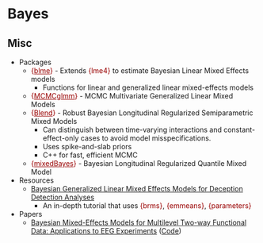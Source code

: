 # Bayes {#sec-me-bayes .unnumbered}

## Misc {#sec-me-bayes-misc .unnumbered}

-   Packages
    -   [{]{style="color: #990000"}[blme](https://cran.r-project.org/web/packages/blme/index.html){style="color: #990000"}[}]{style="color: #990000"} - Extends [{lme4}]{style="color: #990000"} to estimate Bayesian Linear Mixed Effects models
        -   Functions for linear and generalized linear mixed-effects models
    -   [{]{style="color: #990000"}[MCMCglmm](https://cran.r-project.org/web/packages/MCMCglmm/index.html){style="color: #990000"}[}]{style="color: #990000"} - MCMC Multivariate Generalized Linear Mixed Models
    -   [{]{style="color: #990000"}[Blend](https://cran.r-project.org/web/packages/Blend/index.html){style="color: #990000"}[}]{style="color: #990000"} - Robust Bayesian Longitudinal Regularized Semiparametric Mixed Models
        -   Can distinguish between time-varying interactions and constant-effect-only cases to avoid model misspecifications.
        -   Uses spike-and-slab priors
        -   C++ for fast, efficient MCMC
    -   [{]{style="color: #990000"}[mixedBayes](https://cran.r-project.org/web/packages/mixedBayes/index.html){style="color: #990000"}[}]{style="color: #990000"} - Bayesian Longitudinal Regularized Quantile Mixed Model
-   Resources
    -   [Bayesian Generalized Linear Mixed Effects Models for Deception Detection Analyses](https://psyarxiv.com/fdh5b/)
        -   An in-depth tutorial that uses [{brms}]{style="color: #990000"}, [{emmeans}]{style="color: #990000"}, [{parameters}]{style="color: #990000"}
-   Papers
    -   [Bayesian Mixed-Effects Models for Multilevel Two-way Functional Data: Applications to EEG Experiments](https://arxiv.org/abs/2507.20092) ([Code](https://github.com/xmengju/BMEF))
